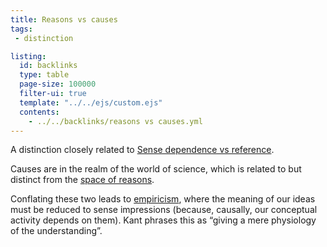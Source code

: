 ```yaml
---
title: Reasons vs causes
tags:
 - distinction

listing:
  id: backlinks
  type: table
  page-size: 100000
  filter-ui: true
  template: "../../ejs/custom.ejs"
  contents:
    - ../../backlinks/reasons vs causes.yml
---
```


A distinction closely related to [Sense dependence vs reference](/docs/phil/Sense dependence vs reference.html).

Causes are in the realm of the world of science, which is related to but distinct from the [space of reasons](/docs/phil/Space of reasons.html). 

Conflating these two leads to [empiricism](/docs/phil/Empiricism.html), where the meaning of our ideas must be reduced to sense impressions (because, causally, our conceptual activity depends on them). Kant phrases this as "giving a mere physiology of the understanding".